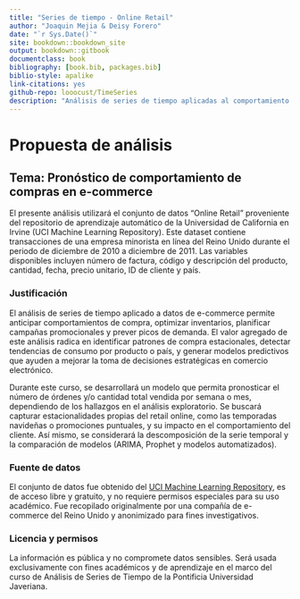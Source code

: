 ```yaml
--- 
title: "Series de tiempo - Online Retail"
author: "Joaquin Mejia & Deisy Forero"
date: "`r Sys.Date()`"
site: bookdown::bookdown_site
output: bookdown::gitbook
documentclass: book
bibliography: [book.bib, packages.bib]
biblio-style: apalike
link-citations: yes
github-repo: looocust/TimeSeries
description: "Análisis de series de tiempo aplicadas al comportamiento de compras online del 2010 al 2011"
---
```


# Propuesta de análisis

## Tema: Pronóstico de comportamiento de compras en e-commerce

El presente análisis utilizará el conjunto de datos “Online Retail” proveniente del repositorio de aprendizaje automático de la Universidad de California en Irvine (UCI Machine Learning Repository). Este dataset contiene transacciones de una empresa minorista en línea del Reino Unido durante el periodo de diciembre de 2010 a diciembre de 2011. Las variables disponibles incluyen número de factura, código y descripción del producto, cantidad, fecha, precio unitario, ID de cliente y país.

### Justificación

El análisis de series de tiempo aplicado a datos de e-commerce permite anticipar comportamientos de compra, optimizar inventarios, planificar campañas promocionales y prever picos de demanda. El valor agregado de este análisis radica en identificar patrones de compra estacionales, detectar tendencias de consumo por producto o país, y generar modelos predictivos que ayuden a mejorar la toma de decisiones estratégicas en comercio electrónico.

Durante este curso, se desarrollará un modelo que permita pronosticar el número de órdenes y/o cantidad total vendida por semana o mes, dependiendo de los hallazgos en el análisis exploratorio. Se buscará capturar estacionalidades propias del retail online, como las temporadas navideñas o promociones puntuales, y su impacto en el comportamiento del cliente. Así mismo, se considerará la descomposición de la serie temporal y la comparación de modelos (ARIMA, Prophet y modelos automatizados).

### Fuente de datos

El conjunto de datos fue obtenido del [UCI Machine Learning Repository](https://archive.ics.uci.edu/dataset/352/online+retail), es de acceso libre y gratuito, y no requiere permisos especiales para su uso académico. Fue recopilado originalmente por una compañía de e-commerce del Reino Unido y anonimizado para fines investigativos.

### Licencia y permisos

La información es pública y no compromete datos sensibles. Será usada exclusivamente con fines académicos y de aprendizaje en el marco del curso de Análisis de Series de Tiempo de la Pontificia Universidad Javeriana.